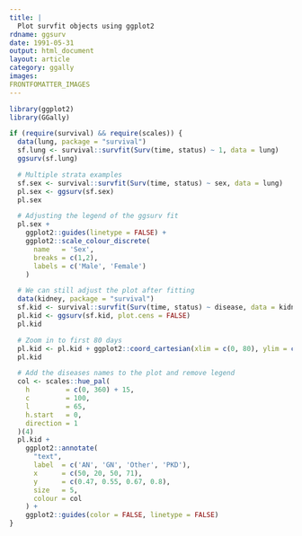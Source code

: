 ```yaml
---
title: |
  Plot survfit objects using ggplot2
rdname: ggsurv
date: 1991-05-31
output: html_document
layout: article
category: ggally
images:
FRONTFOMATTER_IMAGES
---
```


```r
library(ggplot2)
library(GGally)
```

```r
if (require(survival) && require(scales)) {
  data(lung, package = "survival")
  sf.lung <- survival::survfit(Surv(time, status) ~ 1, data = lung)
  ggsurv(sf.lung)

  # Multiple strata examples
  sf.sex <- survival::survfit(Surv(time, status) ~ sex, data = lung)
  pl.sex <- ggsurv(sf.sex)
  pl.sex

  # Adjusting the legend of the ggsurv fit
  pl.sex +
    ggplot2::guides(linetype = FALSE) +
    ggplot2::scale_colour_discrete(
      name   = 'Sex',
      breaks = c(1,2),
      labels = c('Male', 'Female')
    )

  # We can still adjust the plot after fitting
  data(kidney, package = "survival")
  sf.kid <- survival::survfit(Surv(time, status) ~ disease, data = kidney)
  pl.kid <- ggsurv(sf.kid, plot.cens = FALSE)
  pl.kid

  # Zoom in to first 80 days
  pl.kid <- pl.kid + ggplot2::coord_cartesian(xlim = c(0, 80), ylim = c(0.45, 1))
  pl.kid

  # Add the diseases names to the plot and remove legend
  col <- scales::hue_pal(
    h         = c(0, 360) + 15,
    c         = 100,
    l         = 65,
    h.start   = 0,
    direction = 1
  )(4)
  pl.kid +
    ggplot2::annotate(
      "text",
      label  = c('AN', 'GN', 'Other', 'PKD'),
      x      = c(50, 20, 50, 71),
      y      = c(0.47, 0.55, 0.67, 0.8),
      size   = 5,
      colour = col
    ) +
    ggplot2::guides(color = FALSE, linetype = FALSE)
}



```